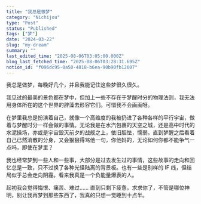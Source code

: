 ```yaml
---
title: "我总是做梦"
category: "Nichijou"
type: "Post"
status: "Published"
tags: ["梦"]
date: "2024-03-22"
slug: "my-dream"
summary: ""
last_edited_time: "2025-08-06T03:05:00.000Z"
blog_last_fetched_time: "2025-08-06T03:28:31.695Z"
notion_id: "f096dc95-0a50-4818-b6ea-90b90fb12607"
---
```



我总是做梦，每晚好几个，并且我能记住这些梦很久很久。


我见过的最美的景色都在梦中，但加上一些不存在于梦醒时分的物理法则，我无法用身体所在的这个世界的辞藻去形容它们。可惜我不会画画呀。


在梦里我总是扮演着自己，就像一个高维度的我被扔进了各种各样的平行宇宙，做着与梦醒时分一样会做的事情。无论我是在水汽包裹的天空之城，还是高中时代的水泥操场，亦或是宇宙毁灭前夕的战舰之上，依旧胆怯，懦弱。直到梦醒之后看着自己已然消散的分身，又会狠狠得骂他一句，你他妈的，无论如何你都不能争气一点吗，即使在梦里？


我也经常梦到一些人和一些事，大部分是过去发生过的事情，这些故事的走向和回忆总是一致，只不过换了各种光怪陆离的背景板。也有一些是别样的 IF 线，但结局似乎总会走向阴霾。看来我真是一个负能量爆表的人。


起初我会觉得悔恨、痛苦、难过…… 直到只剩下疲惫。求求你了，不管是哪位神明，别让我再梦到那些东西了，我真的只想一觉睡到十点半。

